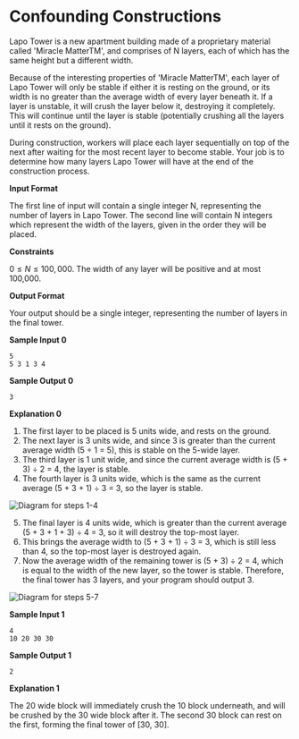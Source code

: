 # Confounding Constructions

Lapo Tower is a new apartment building made of a proprietary material called 'Miracle MatterTM', and comprises of N layers, each of which has the same height but a different width.

Because of the interesting properties of 'Miracle MatterTM', each layer of Lapo Tower will only be stable if either it is resting on the ground, or its width is no greater than the average width of every layer beneath it. If a layer is unstable, it will crush the layer below it, destroying it completely. This will continue until the layer is stable (potentially crushing all the layers until it rests on the ground).

During construction, workers will place each layer sequentially on top of the next after waiting for the most recent layer to become stable. Your job is to determine how many layers Lapo Tower will have at the end of the construction process.

**Input Format**

The first line of input will contain a single integer N, representing the number of layers in Lapo Tower. The second line will contain N integers which represent the width of the layers, given in the order they will be placed.

**Constraints**

$0 \leq N \leq 100,000$. The width of any layer will be positive and at most 100,000.

**Output Format**

Your output should be a single integer, representing the number of layers in the final tower.

**Sample Input 0**

```
5
5 3 1 3 4
```

**Sample Output 0**

```
3
```

**Explanation 0**

1. The first layer to be placed is 5 units wide, and rests on the ground.
2. The next layer is 3 units wide, and since 3 is greater than the current average width (5 ÷ 1 = 5), this is stable on the 5-wide layer.
3. The third layer is 1 unit wide, and since the current average width is (5 + 3) ÷ 2 = 4, the layer is stable.
4. The fourth layer is 3 units wide, which is the same as the current average (5 + 3 + 1) ÷ 3 = 3, so the layer is stable.

![Diagram for steps 1-4](https://s3.amazonaws.com/hr-assets/0/1649834549-224256c496-diagram1.png)

5. The final layer is 4 units wide, which is greater than the current average (5 + 3 + 1 + 3) ÷ 4 = 3, so it will destroy the top-most layer.
6. This brings the average width to (5 + 3 + 1) ÷ 3 = 3, which is still less than 4, so the top-most layer is destroyed again.
7. Now the average width of the remaining tower is (5 + 3) ÷ 2 = 4, which is equal to the width of the new layer, so the tower is stable. Therefore, the final tower has 3 layers, and your program should output 3.

![Diagram for steps 5-7](https://s3.amazonaws.com/hr-assets/0/1649834561-02c4ea18eb-diagram2.png)

**Sample Input 1**

```
4
10 20 30 30
```

**Sample Output 1**

```
2
```

**Explanation 1**

The 20 wide block will immediately crush the 10 block underneath, and will be crushed by the 30 wide block after it. The second 30 block can rest on the first, forming the final tower of [30, 30].